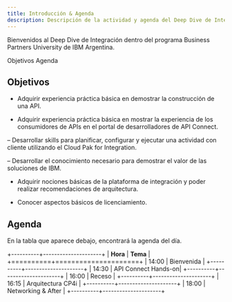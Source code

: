 ```yaml
---
title: Introducción & Agenda
description: Descripción de la actividad y agenda del Deep Dive de Integración
---
```


<PageDescription>

Bienvenidos al Deep Dive de Integración dentro del programa
Business Partners University de IBM Argentina.

<AnchorLinks>
  <AnchorLink>Objetivos</AnchorLink> 
  <AnchorLink>Agenda</AnchorLink>
</AnchorLinks>

</PageDescription>

## Objetivos

- Adquirir experiencia práctica básica en demostrar la construcción de una API.


- Adquirir experiencia práctica básica en mostrar la experiencia de los consumidores de APIs en el portal de desarrolladores de API Connect.


– Desarrollar skills para planificar, configurar y ejecutar una actividad con cliente utilizando el Cloud Pak for Integration.


– Desarrollar el conocimiento necesario para demostrar el valor de las soluciones de IBM.


- Adquirir nociones básicas de la plataforma de integración y poder realizar recomendaciones de arquitectura.


- Conocer aspectos básicos de licenciamiento.

## Agenda

En la tabla que aparece debajo, encontrará la agenda del día.

+----------+---------------------+
| **Hora** | **Tema**            |
+==========+=====================+
| 14:00    | Bienvenida          |
+----------+---------------------+
| 14:30    | API Connect Hands-on|
+----------+---------------------+
| 16:00    | Receso              |
+----------+---------------------+
| 16:15    | Arquitectura CP4i   |
+----------+---------------------+
| 18:00    | Networking & After  |
+----------+---------------------+